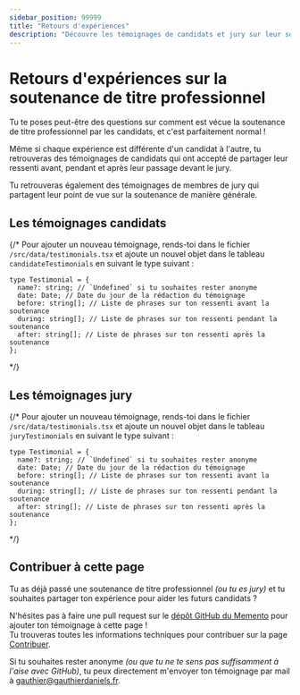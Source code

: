 ```yaml
---
sidebar_position: 99999
title: "Retours d'expériences"
description: "Découvre les témoignages de candidats et jury sur leur soutenance de titre professionnel : leurs ressentis avant, pendant et après leur passage devant le jury."
---
```



# Retours d'expériences sur la soutenance de titre professionnel

Tu te poses peut-être des questions sur comment est vécue la soutenance de titre professionnel par les candidats,
et c'est parfaitement normal !

Même si chaque expérience est différente d'un candidat à l'autre, tu retrouveras des témoignages de candidats qui ont
accepté de partager leur ressenti avant, pendant et après leur passage devant le jury.

Tu retrouveras également des témoignages de membres de jury qui partagent leur point de vue sur la soutenance de manière générale.

## Les témoignages candidats

<Testimonials type="candidates" />

{/*
Pour ajouter un nouveau témoignage, rends-toi dans le fichier `/src/data/testimonials.tsx` et ajoute un nouvel objet
dans le tableau `candidateTestimonials` en suivant le type suivant :

```tsx
type Testimonial = {
  name?: string; // `Undefined` si tu souhaites rester anonyme
  date: Date; // Date du jour de la rédaction du témoignage
  before: string[]; // Liste de phrases sur ton ressenti avant la soutenance
  during: string[]; // Liste de phrases sur ton ressenti pendant la soutenance
  after: string[]; // Liste de phrases sur ton ressenti après la soutenance
};
```
*/}

## Les témoignages jury

<Testimonials type="jury" />

{/*
Pour ajouter un nouveau témoignage, rends-toi dans le fichier `/src/data/testimonials.tsx` et ajoute un nouvel objet
dans le tableau `juryTestimonials` en suivant le type suivant :

```tsx
type Testimonial = {
  name?: string; // `Undefined` si tu souhaites rester anonyme
  date: Date; // Date du jour de la rédaction du témoignage
  before: string[]; // Liste de phrases sur ton ressenti avant la soutenance
  during: string[]; // Liste de phrases sur ton ressenti pendant la soutenance
  after: string[]; // Liste de phrases sur ton ressenti après la soutenance
};
```
*/}

## Contribuer à cette page

Tu as déjà passé une soutenance de titre professionnel _(ou tu es jury)_ et tu souhaites partager ton expérience pour aider les futurs candidats ?

N'hésites pas à faire une pull request sur le [dépôt GitHub du Memento](https://github.com/preparation-tp/memento-dev) pour ajouter ton témoignage à cette page !  
Tu trouveras toutes les informations techniques pour contribuer sur la page [Contribuer](/contribuer).

Si tu souhaites rester anonyme _(ou que tu ne te sens pas suffisamment à l'aise avec GitHub)_, tu peux directement m'envoyer ton témoignage par mail à [gauthier@gauthierdaniels.fr](mailto:gauthier@gauthierdaniels.fr).